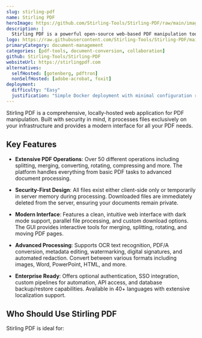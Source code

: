 ```yaml
---
slug: stirling-pdf
name: Stirling PDF
heroImage: https://github.com/Stirling-Tools/Stirling-PDF/raw/main/images/stirling-home.jpg
description: |
  Stirling PDF is a powerful open-source web-based PDF manipulation tool that enables secure local hosting and provides 50+ operations including splitting, merging, converting, and more.
logo: https://raw.githubusercontent.com/Stirling-Tools/Stirling-PDF/main/docs/stirling.png
primaryCategory: document-management
categories: [pdf-tools, document-conversion, collaboration]
github: Stirling-Tools/Stirling-PDF
websiteUrl: https://stirlingpdf.com
alternatives:
  selfHosted: [gotenberg, pdftron]
  nonSelfHosted: [adobe-acrobat, foxit]
deployment:
  difficulty: "Easy"
  justification: "Simple Docker deployment with minimal configuration required. Enterprise features available for advanced setups."
---
```


Stirling PDF is a comprehensive, locally-hosted web application for PDF
manipulation. Built with security in mind, it processes files exclusively on
your infrastructure and provides a modern interface for all your PDF needs.

## Key Features

- **Extensive PDF Operations**: Over 50 different operations including
  splitting, merging, converting, rotating, compressing and more. The platform
  handles everything from basic PDF tasks to advanced document processing.

- **Security-First Design**: All files exist either client-side only or
  temporarily in server memory during processing. Downloaded files are
  immediately deleted from the server, ensuring your documents remain private.

- **Modern Interface**: Features a clean, intuitive web interface with dark mode
  support, parallel file processing, and custom download options. The GUI
  provides interactive tools for merging, splitting, rotating, and moving PDF
  pages.

- **Advanced Processing**: Supports OCR text recognition, PDF/A conversion,
  metadata editing, watermarking, digital signatures, and automated redaction.
  Convert between various formats including images, Word, PowerPoint, HTML, and
  more.

- **Enterprise Ready**: Offers optional authentication, SSO integration, custom
  pipelines for automation, API access, and database backup/restore
  capabilities. Available in 40+ languages with extensive localization support.

## Who Should Use Stirling PDF

Stirling PDF is ideal for:
